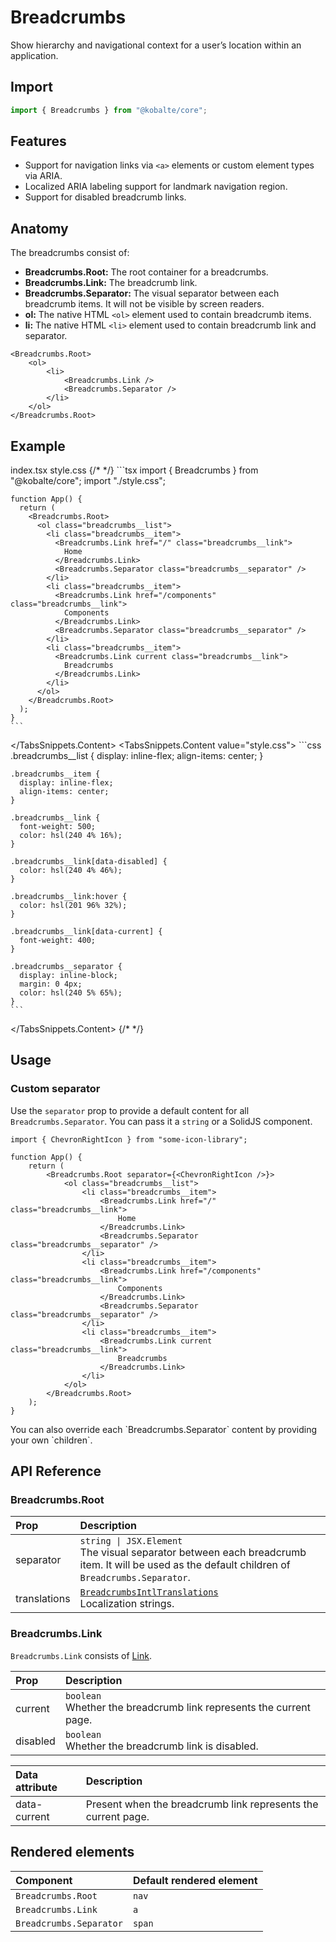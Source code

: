 
# Breadcrumbs

Show hierarchy and navigational context for a user’s location within an application.

## Import

```ts
import { Breadcrumbs } from "@kobalte/core";
```

## Features

- Support for navigation links via `<a>` elements or custom element types via ARIA.
- Localized ARIA labeling support for landmark navigation region.
- Support for disabled breadcrumb links.

## Anatomy

The breadcrumbs consist of:

- **Breadcrumbs.Root:** The root container for a breadcrumbs.
- **Breadcrumbs.Link:** The breadcrumb link.
- **Breadcrumbs.Separator:** The visual separator between each breadcrumb items. It will not be visible by screen readers.
- **ol:** The native HTML `<ol>` element used to contain breadcrumb items.
- **li:** The native HTML `<li>` element used to contain breadcrumb link and separator.

```tsx
<Breadcrumbs.Root>
	<ol>
		<li>
			<Breadcrumbs.Link />
			<Breadcrumbs.Separator />
		</li>
	</ol>
</Breadcrumbs.Root>
```

## Example

<Preview>
	<BasicExample />
</Preview>

<TabsSnippets>
  <TabsSnippets.List>
    <TabsSnippets.Trigger value="index.tsx">index.tsx</TabsSnippets.Trigger>
    <TabsSnippets.Trigger value="style.css">style.css</TabsSnippets.Trigger>
  </TabsSnippets.List>
  {/* <!-- prettier-ignore-start -->*/}
  <TabsSnippets.Content value="index.tsx">
    ```tsx
    import { Breadcrumbs } from "@kobalte/core";
    import "./style.css";

    function App() {
      return (
        <Breadcrumbs.Root>
          <ol class="breadcrumbs__list">
            <li class="breadcrumbs__item">
              <Breadcrumbs.Link href="/" class="breadcrumbs__link">
                Home
              </Breadcrumbs.Link>
              <Breadcrumbs.Separator class="breadcrumbs__separator" />
            </li>
            <li class="breadcrumbs__item">
              <Breadcrumbs.Link href="/components" class="breadcrumbs__link">
                Components
              </Breadcrumbs.Link>
              <Breadcrumbs.Separator class="breadcrumbs__separator" />
            </li>
            <li class="breadcrumbs__item">
              <Breadcrumbs.Link current class="breadcrumbs__link">
                Breadcrumbs
              </Breadcrumbs.Link>
            </li>
          </ol>
        </Breadcrumbs.Root>
      );
    }
    ```

  </TabsSnippets.Content>
  <TabsSnippets.Content value="style.css">
    ```css
    .breadcrumbs__list {
      display: inline-flex;
      align-items: center;
    }

    .breadcrumbs__item {
      display: inline-flex;
      align-items: center;
    }

    .breadcrumbs__link {
      font-weight: 500;
      color: hsl(240 4% 16%);
    }

    .breadcrumbs__link[data-disabled] {
      color: hsl(240 4% 46%);
    }

    .breadcrumbs__link:hover {
      color: hsl(201 96% 32%);
    }

    .breadcrumbs__link[data-current] {
      font-weight: 400;
    }

    .breadcrumbs__separator {
      display: inline-block;
      margin: 0 4px;
      color: hsl(240 5% 65%);
    }
    ```

  </TabsSnippets.Content>
  {/* <!-- prettier-ignore-end -->*/}
</TabsSnippets>

## Usage

### Custom separator

Use the `separator` prop to provide a default content for all `Breadcrumbs.Separator`. You can pass it a `string` or a SolidJS component.

<Preview>
	<CustomSeparatorExample />
</Preview>

```tsx {0,4}
import { ChevronRightIcon } from "some-icon-library";

function App() {
	return (
		<Breadcrumbs.Root separator={<ChevronRightIcon />}>
			<ol class="breadcrumbs__list">
				<li class="breadcrumbs__item">
					<Breadcrumbs.Link href="/" class="breadcrumbs__link">
						Home
					</Breadcrumbs.Link>
					<Breadcrumbs.Separator class="breadcrumbs__separator" />
				</li>
				<li class="breadcrumbs__item">
					<Breadcrumbs.Link href="/components" class="breadcrumbs__link">
						Components
					</Breadcrumbs.Link>
					<Breadcrumbs.Separator class="breadcrumbs__separator" />
				</li>
				<li class="breadcrumbs__item">
					<Breadcrumbs.Link current class="breadcrumbs__link">
						Breadcrumbs
					</Breadcrumbs.Link>
				</li>
			</ol>
		</Breadcrumbs.Root>
	);
}
```

<Callout>
	<span>
		You can also override each `Breadcrumbs.Separator` content by providing your own `children`.
	</span>
</Callout>

## API Reference

### Breadcrumbs.Root

| Prop         | Description                                                                                                                                                    |
| :----------- | :------------------------------------------------------------------------------------------------------------------------------------------------------------- |
| separator    | `string \| JSX.Element` <br/> The visual separator between each breadcrumb item. It will be used as the default children of `Breadcrumbs.Separator`.           |
| translations | [`BreadcrumbsIntlTranslations`](https://github.com/kobaltedev/kobalte/blob/main/packages/core/src/breadcrumbs/breadcrumbs.intl.ts) <br/> Localization strings. |

### Breadcrumbs.Link

`Breadcrumbs.Link` consists of [Link](/docs/core/components/link).

| Prop     | Description                                                              |
| :------- | :----------------------------------------------------------------------- |
| current  | `boolean` <br/> Whether the breadcrumb link represents the current page. |
| disabled | `boolean` <br/> Whether the breadcrumb link is disabled.                 |

| Data attribute | Description                                                   |
| :------------- | :------------------------------------------------------------ |
| data-current   | Present when the breadcrumb link represents the current page. |

## Rendered elements

| Component               | Default rendered element |
| :---------------------- | :----------------------- |
| `Breadcrumbs.Root`      | `nav`                    |
| `Breadcrumbs.Link`      | `a`                      |
| `Breadcrumbs.Separator` | `span`                   |
